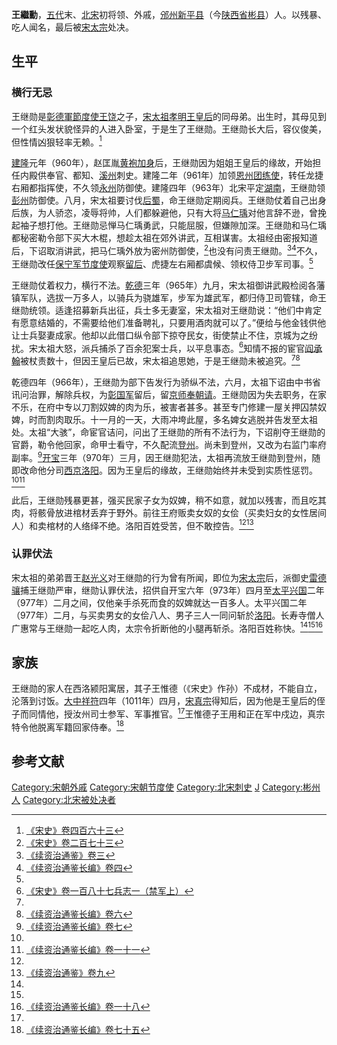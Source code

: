 {{About|宋太祖的妻弟'''王繼勳'''|五代末宋初名将陕州平陆人|王繼勳|五代末闽国人物|王继勋 (闽)}}

'''王繼勳'''{{BD|？||977年|3月16日|catIdx=W}}，[[五代|五代]]末、[[北宋|北宋]]初将领、外戚，[[邠州_(彬州)|邠州]][[新平县|新平县]]（今[[陕西省|陕西省]][[彬县|彬县]]）人。以残暴、吃人闻名，最后被[[宋太宗|宋太宗]]处决。
== 生平 ==
=== 横行无忌 ===
王继勋是[[彰德軍節度使|彰德軍節度使]][[王饶|王饶]]之子，[[宋太祖|宋太祖]][[孝明王皇后|孝明王皇后]]的同母弟。出生时，其母见到一个红头发状貌怪异的人进入卧室，于是生了王继勋。王继勋长大后，容仪俊美，但性情凶狠轻率无赖。<ref name=":1">[[:s:宋史/卷463|《宋史》卷四百六十三]]</ref>

[[建隆|建隆]]元年（960年），赵匡胤[[陈桥兵变|黄袍加身]]后，王继勋因为姐姐王皇后的缘故，开始担任内殿供奉官、都知、[[溪州_(武周)|溪州]]刺史。建隆二年（961年）加领[[恩州_(广东)|恩州]][[团练使|团练使]]，转任龙捷右厢都指挥使，不久领[[永州|永州]]防御使。建隆四年（963年）北宋平定[[湖南|湖南]]，王继勋领[[彭州|彭州]]防御使。八月，宋太祖要讨伐[[后蜀|后蜀]]，命王继勋定期阅兵。王继勋仗着自己出身后族，为人骄恣，凌辱将帅，人们都躲避他，只有大将[[马仁瑀|马仁瑀]]对他言辞不逊，曾挽起袖子想打他。王继勋忌惮马仁瑀勇武，只能屈服，但嫌隙加深。王继勋和马仁瑀都秘密勒令部下买大木棍，想趁太祖在郊外讲武，互相谋害。太祖经由密报知道后，下诏取消讲武，把马仁瑀外放为密州防御使，<ref>[[:s:宋史/卷273|《宋史》卷二百七十三]]</ref>也没有问责王继勋。<ref>[[:s:续资治通鉴/卷003|《续资治通鉴》卷三]]</ref><ref>[[:s:续资治通鉴长编/卷004|《续资治通鉴长编》卷四]]</ref>不久，王继勋改任[[保宁军节度使|保宁军节度使]]观察[[留后|留后]]、虎捷左右厢都虞候、领权侍卫步军司事。<ref name=":1" />

王继勋仗着权力，横行不法。[[乾德_(北宋)|乾德]]三年（965年）九月，宋太祖御讲武殿检阅各藩镇军队，选拔一万多人，以骑兵为骁雄军，步军为雄武军，都归侍卫司管辖，命王继勋统领。适逢招募新兵出征，兵士多无妻室，宋太祖对王继勋说：“他们中肯定有愿意结婚的，不需要给他们准备聘礼，只要用酒肉就可以了。”便给与他金钱供他让士兵娶妻成家。他却以此借口纵令部下掠夺民女，街使禁止不住，京城为之纷扰。宋太祖大怒，派兵捕杀了百余犯案士兵，以平息事态。<ref>[[:s:宋史/卷187|《宋史》卷一百八十七兵志一（禁军上）]]</ref>知情不报的宦官[[阎承翰|阎承翰]]被杖责数十，但因王皇后已故，宋太祖追思她，于是王继勋未被追究。<ref name=":1" /><ref>[[:s:续资治通鉴长编/卷006|《续资治通鉴长编》卷六]]</ref>

乾德四年（966年），王继勋为部下告发行为骄纵不法，六月，太祖下诏由中书省讯问治罪，解除兵权，为[[彰国军|彰国军]]留后，留[[汴京|京师]][[奉朝请|奉朝请]]。王继勋因为失去职务，在家不乐，在府中专以刀割奴婢的肉为乐，被害者甚多。甚至专门修建一屋关押囚禁奴婢，时而割肉取乐。十一月的一天，大雨冲垮此屋，多名婢女逃脱并告发至太祖处。太祖“大骇”，命宦官诘问，问出了王继勋的所有不法行为，下诏削夺王继勋的官爵，勒令他回家，命甲士看守，不久配流[[登州|登州]]。尚未到登州，又改为右监门率府副率。<ref>[[:s:续资治通鉴长编/卷007|《续资治通鉴长编》卷七]]</ref>[[开宝|开宝]]三年（970年）三月，因王继勋犯法，太祖再流放王继勋到登州，随即改命他分司[[洛阳|西京]][[洛阳|洛阳]]。因为王皇后的缘故，王继勋始终并未受到实质性惩罚。<ref name=":1" /><ref>[[:s:续资治通鉴长编/卷011|《续资治通鉴长编》卷一十一]]</ref>

此后，王继勋残暴更甚，强买民家子女为奴婢，稍不如意，就加以残害，而且吃其肉，将骸骨放进棺材丢弃于野外。前往王府贩卖女奴的女侩（买卖妇女的女性居间人）和卖棺材的人络绎不绝。洛阳百姓受苦，但不敢控告。<ref name=":1" /><ref name=XZ9>[[:s:续资治通鉴/卷009|《续资治通鉴》卷九]]</ref>

=== 认罪伏法 ===

宋太祖的弟弟晋王[[赵光义|赵光义]]对王继勋的行为曾有所闻，即位为[[宋太宗|宋太宗]]后，派御史[[雷德骧|雷德骧]]捕王继勋严审，继勋认罪伏法，招供自开宝六年（973年）四月至[[太平兴国|太平兴国]]二年（977年）二月之间，仅他亲手杀死而食的奴婢就达一百多人。太平兴国二年（977年）二月，与买卖男女的女侩八人、男子三人一同问斩於[[洛阳|洛阳]]。长寿寺僧人广惠常与王继勋一起吃人肉，太宗令折断他的小腿再斩杀。洛阳百姓称快。<ref name=":1" /><ref name=XZ9/><ref>[[:s:续资治通鉴长编/卷018|《续资治通鉴长编》卷一十八]]</ref>

== 家族 ==
王继勋的家人在西洛颍阳寓居，其子王惟德（《宋史》作孙）不成材，不能自立，沦落到讨饭。[[大中祥符|大中祥符]]四年（1011年）四月，[[宋真宗|宋真宗]]得知后，因为他是王皇后的侄子而同情他，授汝州司士参军、军事推官。<ref name=":1" />王惟德子王用和正在军中戍边，真宗特令他脱离军籍回家侍奉。<ref>[[:s:续资治通鉴长编/卷075|《续资治通鉴长编》卷七十五]]</ref>

== 参考文献 ==
{{reflist}}

{{DEFAULTSORT:W}}
[[Category:宋朝外戚|Category:宋朝外戚]]
[[Category:宋朝节度使|Category:宋朝节度使]]
[[Category:北宋刺史|Category:北宋刺史]]
[[Category:王姓|J]]
[[Category:彬州人|Category:彬州人]]
[[Category:北宋被处决者|Category:北宋被处决者]]